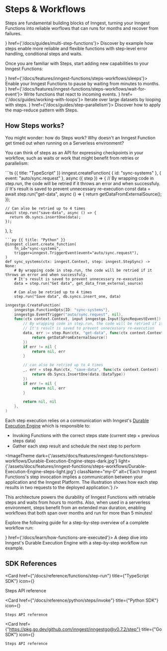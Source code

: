
# Steps & Workflows

Steps are fundamental building blocks of Inngest, turning your Inngest Functions into reliable worflows that can runs for months and recover from failures.

<CardGroup cols={1}>
  <Card title="Thinking in Steps" icon={<StepsIcon />} href={'/docs/guides/multi-step-functions'}>
    Discover by example how steps enable more reliable and flexible functions with step-level error handling, conditional steps and waits.
  </Card>
</CardGroup>


Once you are familiar with Steps, start adding new capabilities to your Inngest Functions: 

<CardGroup cols={2}>
  <Card title="Add sleeps" icon={<CalendarIcon />} href={'/docs/features/inngest-functions/steps-workflows/sleeps'}>
    Enable your Inngest Functions to pause by waiting from minutes to months.
  </Card>
  <Card title="Wait for events" icon={<EventIcon />} href={'/docs/features/inngest-functions/steps-workflows/wait-for-event'}>
    Write functions that react to incoming events.
  </Card>
  <Card title="Loop over steps" icon={<RunsIcon />} href={'/docs/guides/working-with-loops'}>
    Iterate over large datasets by looping with steps.
  </Card>
  <Card title="Parallelize steps" icon={<BranchIcon />} href={'/docs/guides/step-parallelism'}>
    Discover how to apply the map-reduce pattern with Steps.
  </Card>
</CardGroup>


## How Steps works?

You might wonder: how do Steps work? Why doesn't an Inngest Function get timed out when running on a Serverless environment?

You can think of steps as an API for expressing checkpoints in your workflow, such as waits or work that might benefit from retries or parallelism:

<CodeGroup>
```ts {{ title: "TypeScript" }}
inngest.createFunction(
  { id: "sync-systems" },
  { event: "auto/sync.request" },
  async ({ step }) => {
    // By wrapping code in step.run, the code will be retried if it throws an error and when successfuly.
    // It's result is saved to prevent unnecessary re-execution
    const data = await step.run("get-data", async () => {
      return getDataFromExternalSource();
    });

    // Can also be retried up to 4 times
    await step.run("save-data", async () => {
      return db.syncs.insertOne(data);
    });
  },
);
```
```py {{ title: "Python" }}
@inngest_client.create_function(
    fn_id="sync-systems",
    trigger=inngest.TriggerEvent(event="auto/sync.request"),
)
def sync_systems(ctx: inngest.Context, step: inngest.StepSync) -> None:
    # By wrapping code in step.run, the code will be retried if it throws an error and when successfuly.
    # It's result is saved to prevent unnecessary re-execution
    data = step.run("Get data", get_data_from_external_source)

    # Can also be retried up to 4 times
    step.run("Save data", db.syncs.insert_one, data)
```
```go {{ title: "Go" }}
inngestgo.CreateFunction(
	inngestgo.FunctionOpts{ID: "sync-systems"},
	inngestgo.EventTrigger("auto/sync.request", nil),
	func(ctx context.Context, input inngestgo.Input[SyncRequestEvent]) (any, error) {
		// By wrapping code in step.run, the code will be retried if it throws an error and when successfuly.
		// It's result is saved to prevent unnecessary re-execution
		data, err := step.Run(ctx, "get-data", func(ctx context.Context) (any, error) {
			return getDataFromExternalSource()
		})
		if err != nil {
			return nil, err
		}

		// can also be retried up to 4 times
		_, err = step.Run(ctx, "save-data", func(ctx context.Context) (any, error) {
			return db.Syncs.InsertOne(data.(DataType))
		})
		if err != nil {
			return nil, err
		}

		return nil, nil
	},
)
```
</CodeGroup>

Each step execution relies on a communication with Inngest's [Durable Execution Engine](/docs/learn/how-functions-are-executed) which is responsible to:

- Invoking Functions with the correct steps state (current step + previous steps data)
- Gather each step result and schedule the next step to perform


<ImageTheme
  dark={'/assets/docs/features/inngest-functions/steps-workflows/Durable-Execution-Engine-steps-dark.jpg'}
  light={'/assets/docs/features/inngest-functions/steps-workflows/Durable-Execution-Engine-steps-light.jpg'}
  className="my-0"
  alt={'Each Inngest Functions\'s step invocation implies a communication between your application and the Inngest Platform. The illustration shows how each step results in two requests to the deployed application.'}
/>

This architecture powers the durability of Inngest Functions with retriable steps and waits from hours to months. Also, when used in a serverless environment, steps benefit from an extended max duration, enabling workflows that both span over months and run for more than 5 minutes!

Explore the following guide for a step-by-step overview of a complete workflow run:

<CardGroup cols={1}>
  <Card title="How Functions are executed" icon={<StepsIcon />} href={'/docs/learn/how-functions-are-executed'}>
    A deep dive into Inngest's Durable Execution Engine with a step-by-step workflow run example.
  </Card>
</CardGroup>

## SDK References


<CardGroup cols={3}>

  <Card 
    href={"/docs/reference/functions/step-run"}
    title={"TypeScript SDK"}
    icon={<TypeScriptIcon size={7} />}
  >
  Steps API reference
  </Card>

  <Card 
    href={"/docs/reference/python/steps/invoke"}
    title={"Python SDK"}
    icon={<PythonIcon />}
  >
    Steps API reference
  </Card>


  <Card 
    href={"https://pkg.go.dev/github.com/inngest/inngestgo@v0.7.2/step"}
    title={"Go SDK"}
    icon={<GoIcon />}
  >
    Steps API reference
  </Card>

</CardGroup>